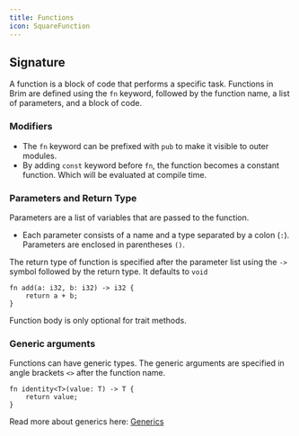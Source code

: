 ```yaml
---
title: Functions
icon: SquareFunction
---
```


## Signature

A function is a block of code that performs a specific task. Functions in Brim are defined using the `fn` keyword, followed by the function name, a list of parameters, and a block of code.

### Modifiers
- The `fn` keyword can be prefixed with `pub` to make it visible to outer modules.
- By adding `const` keyword before `fn`, the function becomes a constant function. Which will be evaluated at compile time.

### Parameters and Return Type
Parameters are a list of variables that are passed to the function.
- Each parameter consists of a name and a type separated by a colon (`:`). Parameters are enclosed in parentheses `()`.

The return type of function is specified after the parameter list using the `->` symbol followed by the return type.
It defaults to `void`

```brim
fn add(a: i32, b: i32) -> i32 {
    return a + b;
}
```

<Callout>Function body is only optional for trait methods.</Callout>

### Generic arguments

Functions can have generic types. The generic arguments are specified in angle brackets `<>` after the function name.

```brim
fn identity<T>(value: T) -> T {
    return value;
}
```

<Callout>Read more about generics here: [Generics](/docs/reference/items/generics)</Callout>